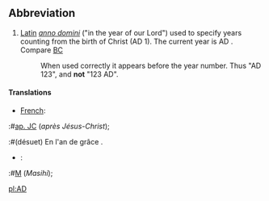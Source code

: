 ==Abbreviation==

#[[Latin]] ''[[Anno Domini#Latin|anno domini]]'' ("in the year of our Lord") used to specify years counting from the birth of Christ (AD 1). The current year is AD {{CURRENTYEAR}}.  Compare [[BC]]
#:When used correctly it appears before the year number.  Thus "AD 123", and '''not''' "123 AD".

====Translations====

*[[French]]: 
:#[[ap. JC]] (''après Jésus-Christ''); 
:#(désuet) En l'an de grâce {{CURRENTYEAR}}.
*{{ms}}: 
:#[[M]] (''Masihi'');

[[pl:AD]]